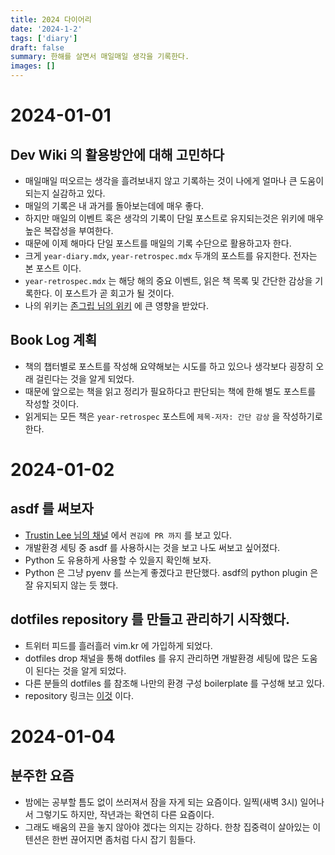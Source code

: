 ```yaml
---
title: 2024 다이어리
date: '2024-1-2'
tags: ['diary']
draft: false
summary: 한해를 살면서 매일매일 생각을 기록한다.
images: []
---
```


# 2024-01-01

## Dev Wiki 의 활용방안에 대해 고민하다

- 매일매일 떠오르는 생각을 흘려보내지 않고 기록하는 것이 나에게 얼마나 큰 도움이 되는지 실감하고 있다.
- 매일의 기록은 내 과거를 돌아보는데에 매우 좋다.
- 하지만 매일의 이벤트 혹은 생각의 기록이 단일 포스트로 유지되는것은 위키에 매우 높은 복잡성을 부여한다.
- 때문에 이제 해마다 단일 포스트를 매일의 기록 수단으로 활용하고자 한다.
- 크게 `year-diary.mdx`, `year-retrospec.mdx` 두개의 포스트를 유지한다. 전자는 본 포스트 이다.
- `year-retrospec.mdx` 는 해당 해의 중요 이벤트, 읽은 책 목록 및 간단한 감상을 기록한다. 이 포스트가 곧 회고가 될 것이다.
- 나의 위키는 [존그립 님의 위키](https://johngrib.github.io/) 에 큰 영향을 받았다.

## Book Log 계획

- 책의 챕터별로 포스트를 작성해 요약해보는 시도를 하고 있으나 생각보다 굉장히 오래 걸린다는 것을 알게 되었다.
- 때문에 앞으로는 책을 읽고 정리가 필요하다고 판단되는 책에 한해 별도 포스트를 작성할 것이다.
- 읽게되는 모든 책은 `year-retrospec` 포스트에 `제목-저자: 간단 감상` 을 작성하기로 한다.

# 2024-01-02

## asdf 를 써보자

- [Trustin Lee 님의 채널](https://www.youtube.com/@trustinlee) 에서 `켠김에 PR 까지` 를 보고 있다.
- 개발환경 세팅 중 asdf 를 사용하시는 것을 보고 나도 써보고 싶어졌다.
- Python 도 유용하게 사용할 수 있을지 확인해 보자.
- Python 은 그냥 pyenv 를 쓰는게 좋겠다고 판단했다. asdf의 python plugin 은 잘 유지되지 않는 듯 했다.

## dotfiles repository 를 만들고 관리하기 시작했다.

- 트위터 피드를 흘러흘러 vim.kr 에 가입하게 되었다.
- dotfiles drop 채널을 통해 dotfiles 를 유지 관리하면 개발환경 세팅에 많은 도움이 된다는 것을 알게 되었다.
- 다른 분들의 dotfiles 를 참조해 나만의 환경 구성 boilerplate 를 구성해 보고 있다.
- repository 링크는 [이것](https://github.com/orchwang/dotfiles) 이다.

# 2024-01-04

## 분주한 요즘

- 밤에는 공부할 틈도 없이 쓰러져서 잠을 자게 되는 요즘이다. 일찍(새벽 3시) 일어나서 그렇기도 하지만, 작년과는 확연히 다른 요즘이다.
- 그래도 배움의 끈을 놓지 않아야 겠다는 의지는 강하다. 한창 집중력이 살아있는 이 텐션은 한번 끊어지면 좀처럼 다시 잡기 힘들다.
